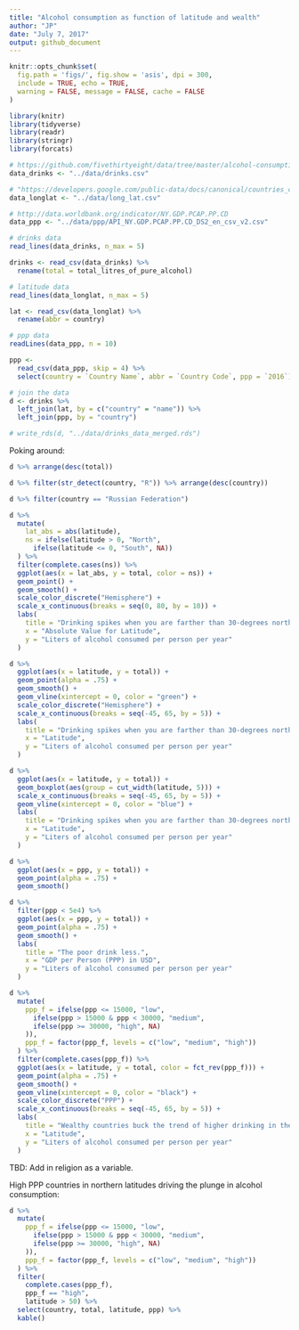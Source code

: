 ```yaml
---
title: "Alcohol consumption as function of latitude and wealth"
author: "JP"
date: "July 7, 2017"
output: github_document
---
```


```r
knitr::opts_chunk$set(
  fig.path = 'figs/', fig.show = 'asis', dpi = 300, 
  include = TRUE, echo = TRUE, 
  warning = FALSE, message = FALSE, cache = FALSE
) 
```

```r
library(knitr)
library(tidyverse)
library(readr)
library(stringr)
library(forcats)
```

```r
# https://github.com/fivethirtyeight/data/tree/master/alcohol-consumption
data_drinks <- "../data/drinks.csv"

# "https://developers.google.com/public-data/docs/canonical/countries_csv"
data_longlat <- "../data/long_lat.csv"

# http://data.worldbank.org/indicator/NY.GDP.PCAP.PP.CD
data_ppp <- "../data/ppp/API_NY.GDP.PCAP.PP.CD_DS2_en_csv_v2.csv"
```

```r
# drinks data
read_lines(data_drinks, n_max = 5)

drinks <- read_csv(data_drinks) %>% 
  rename(total = total_litres_of_pure_alcohol)

# latitude data
read_lines(data_longlat, n_max = 5)

lat <- read_csv(data_longlat) %>% 
  rename(abbr = country)

# ppp data
readLines(data_ppp, n = 10)

ppp <- 
  read_csv(data_ppp, skip = 4) %>% 
  select(country = `Country Name`, abbr = `Country Code`, ppp = `2016`)

# join the data 
d <- drinks %>% 
  left_join(lat, by = c("country" = "name")) %>% 
  left_join(ppp, by = "country")

# write_rds(d, "../data/drinks_data_merged.rds")
```

Poking around: 
```r
d %>% arrange(desc(total))

d %>% filter(str_detect(country, "R")) %>% arrange(desc(country))

d %>% filter(country == "Russian Federation")
```


```r
d %>% 
  mutate(
    lat_abs = abs(latitude),
    ns = ifelse(latitude > 0, "North",
      ifelse(latitude <= 0, "South", NA))
  ) %>% 
  filter(complete.cases(ns)) %>% 
  ggplot(aes(x = lat_abs, y = total, color = ns)) + 
  geom_point() + 
  geom_smooth() + 
  scale_color_discrete("Hemisphere") + 
  scale_x_continuous(breaks = seq(0, 80, by = 10)) + 
  labs(
    title = "Drinking spikes when you are farther than 30-degrees north from the equator,\nespecially so in the northern hemisphere.",
    x = "Absolute Value for Latitude",
    y = "Liters of alcohol consumed per person per year"
  )
```

```r
d %>% 
  ggplot(aes(x = latitude, y = total)) + 
  geom_point(alpha = .75) + 
  geom_smooth() + 
  geom_vline(xintercept = 0, color = "green") + 
  scale_color_discrete("Hemisphere") + 
  scale_x_continuous(breaks = seq(-45, 65, by = 5)) + 
  labs(
    title = "Drinking spikes when you are farther than 30-degrees north from the equator,\nespecially so in the northern hemisphere.",
    x = "Latitude",
    y = "Liters of alcohol consumed per person per year"
  )
```

```r
d %>% 
  ggplot(aes(x = latitude, y = total)) + 
  geom_boxplot(aes(group = cut_width(latitude, 5))) + 
  scale_x_continuous(breaks = seq(-45, 65, by = 5)) + 
  geom_vline(xintercept = 0, color = "blue") + 
  labs(
    title = "Drinking spikes when you are farther than 30-degrees north from the equator,\nespecially so in the northern hemisphere.",
    x = "Latitude",
    y = "Liters of alcohol consumed per person per year"
  )
```

```r
d %>% 
  ggplot(aes(x = ppp, y = total)) + 
  geom_point(alpha = .75) + 
  geom_smooth() 

d %>% 
  filter(ppp < 5e4) %>% 
  ggplot(aes(x = ppp, y = total)) + 
  geom_point(alpha = .75) + 
  geom_smooth() + 
  labs(
    title = "The poor drink less.",
    x = "GDP per Person (PPP) in USD",
    y = "Liters of alcohol consumed per person per year"
  ) 
```

```r
d %>% 
  mutate(
    ppp_f = ifelse(ppp <= 15000, "low",
      ifelse(ppp > 15000 & ppp < 30000, "medium",
      ifelse(ppp >= 30000, "high", NA)
    )),
    ppp_f = factor(ppp_f, levels = c("low", "medium", "high"))
  ) %>% 
  filter(complete.cases(ppp_f)) %>% 
  ggplot(aes(x = latitude, y = total, color = fct_rev(ppp_f))) + 
  geom_point(alpha = .75) + 
  geom_smooth() + 
  geom_vline(xintercept = 0, color = "black") + 
  scale_color_discrete("PPP") + 
  scale_x_continuous(breaks = seq(-45, 65, by = 5)) + 
  labs(
    title = "Wealthy countries buck the trend of higher drinking in the far north.",
    x = "Latitude",
    y = "Liters of alcohol consumed per person per year"
  )
```

TBD: Add in religion as a variable. 

High PPP countries in northern latitudes driving the plunge in alcohol consumption:
```r
d %>% 
  mutate(
    ppp_f = ifelse(ppp <= 15000, "low",
      ifelse(ppp > 15000 & ppp < 30000, "medium",
      ifelse(ppp >= 30000, "high", NA)
    )),
    ppp_f = factor(ppp_f, levels = c("low", "medium", "high"))
  ) %>% 
  filter(
    complete.cases(ppp_f),
    ppp_f == "high",
    latitude > 50) %>% 
  select(country, total, latitude, ppp) %>% 
  kable()
```



